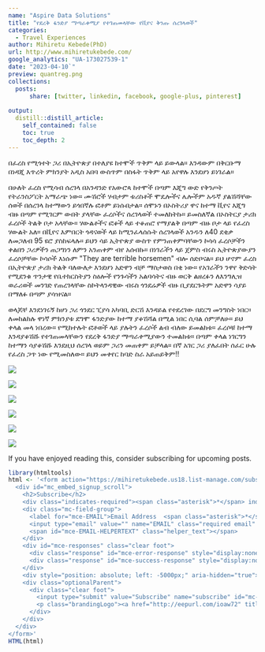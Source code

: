 ---
name: "Aspire Data Solutions"
title: "የደረቅ ፋንድያ ማጣራቀሚያ የተገጠመላቸው የቪየና ቅንጡ ሰረገላወች"
categories: 
  - Travel Experiences
author: Mihiretu Kebede(PhD)
url: http://www.mihiretukebede.com/ 
google_analytics: "UA-173027539-1"
date: "2023-04-10`"
preview: quantreg.png
collections:
  posts:
      share: [twitter, linkedin, facebook, google-plus, pinterest]
      
output:
  distill::distill_article:
    self_contained: false
    toc: true
    toc_depth: 2
---

<head>

```{=html}
<script async src="https://pagead2.googlesyndication.com/pagead/js/adsbygoogle.js?client=ca-pub-4447780400240825" crossorigin="anonymous"></script>
```
</head>

በፈረስ የሚጎተት ጋሪ በኢትዮጵያ በተለያዩ ከተሞች ጥቅም ላይ ይውላል። እንዳውም በቅርቡማ በነዳጂ እጥረት ምክንያት አዲስ አበባ ውስጥም በስፋት ጥቅም ላይ አየዋሉ እንደሆነ ይነገራል።

በሁለት ፈረስ የሚሳብ ሰረገላ በአንዳንድ የአውሮጳ ከተሞች በጣም እጂግ ውድ የቅንጦት የትራንስፖርት አማራጭ ነው። ሙሽሮች ሃብታም ቱሪስቶች ሞዴሎችና ሌሎችም አዱኛ ያልሽሻቸው ሰወች በሰረገላ ከተማውን ይጎበኛሉ ፎቶም ይነሱበታል። ሰሞኑን በኦስትሪያ ዋና ከተማ ቪየና እጂግ ብዙ በጣም የሚገርም ውበት ያላቸው ፈረሶችና ሰረገላወች ተመለከትኩ። ይመስለኛል በኦስትርያ ታሪክ ፈረሶች ትልቅ ቦታ አላቸው። ሃውልቶችና ፎቆች ላይ ተቆጠሮ የማያልቅ በጣም ብዙ ቦታ ላይ የፈረስ ሃውልት አለ። በቪየና እምበርት ጎዳናወች ላይ ከሚንፈላሰሱት ሰረገላወች አንዱን ለ40 ደቂቃ ለመጋለብ 95 ዩሮ ያስከፍላሉ። ይህን ሳይ ኢትዮጵያ ውስጥ የምንጠቀምባቸውን ኮሳሳ ፈረሶቻችን ቀልበን ጋሪዎችን ጠጋግነን ለምን አንጠቀም ብየ አሰብኩ። በነገራችን ላይ ጀምስ ብሩስ ኢትዮጵያውያን ፈረሶቻቸው ኮሳሶች እነሱም \"They are terrible horsemen\" ብሎ ሰድቦናል። ይህ ሆኖም ፈረስ በኢትዮጵያ ታሪክ ትልቅ ባለውለታ እንደሆነ አድዋን ብቻ ማስታወስ በቂ ነው። የአገራችን ንዋየ ቅድሳት የሚደንቁ ጥንታዊ የቤተክርስትያን ስዕሎች የንጉሳችን አልባሳትና ብዙ ወርቅ ልዘረፉን ለእንግሊዝ ወራሪወች መንገድ የጠረገላቸው ስኮትላንዳዊው ብሩስ ጎንደሬዎች ብዙ ቢያደርጉትም አድዋን ሳያይ በማለፉ በጣም ያሳዝናል።

ወላጆቸ እንደነገሩኝ ከሆነ ጋሪ ጎንደር ፒያሳ አካባቢ ድርሽ እንዳይል የተደረገው በደርግ መንግስት ነበር። ለመከልከሉ ዋነኛ ምክንያቱ ደግሞ ፋንድያው ከተማ ያቆሽሻል በሚል ነበር ሲባል ሰምቻለሁ። ይህ ቀላል መላ ነበረው። የሚከተሉት ፎቶወች ላይ ያሉትን ፈረሶች ልብ ብለው ይመልከቱ። ፈረሶቹ ከተማ እንዳያቆሽሹ የተገጠመላቸውን የደረቅ ፋንድያ ማጣራቀሚያውን ተመልከቱ። በጣም ቀላል ነገርግን ከተማን ሳያቆሽሹ እንደዚህ ሰረገላ ወይም ጋሪን መጠቀም ይቻላል። በኛ አገር ጋሪ ያለፈበት ሰፈር ሁሉ የፈረስ ጋጥ ነው የሚመስለው። ይህን መቀየር ከባድ ስራ አይጠይቅም!!

![](Pictures/h8.jpg)

![](Pictures/h6.jpg)

![](Pictures/h9.jpg)

![](Pictures/h7.jpg)

![](Pictures/h3.jpg)

![](Pictures/h10.jpg)

If you have enjoyed reading this, consider subscribing for upcoming posts.

```{r, results='asis', echo=FALSE}
library(htmltools)
html <- '<form action="https://mihiretukebede.us18.list-manage.com/subscribe/post?u=7996931f0da3fa21654a3274b&amp;id=a7cc1788e4&amp;f_id=00252de7f0" method="post" id="mc-embedded-subscribe-form" name="mc-embedded-subscribe-form" class="validate" target="_blank" novalidate>
  <div id="mc_embed_signup_scroll">
    <h2>Subscribe</h2>
    <div class="indicates-required"><span class="asterisk">*</span> indicates required</div>
    <div class="mc-field-group">
      <label for="mce-EMAIL">Email Address  <span class="asterisk">*</span></label>
      <input type="email" value="" name="EMAIL" class="required email" id="mce-EMAIL" required>
      <span id="mce-EMAIL-HELPERTEXT" class="helper_text"></span>
    </div>
    <div id="mce-responses" class="clear foot">
      <div class="response" id="mce-error-response" style="display:none"></div>
      <div class="response" id="mce-success-response" style="display:none"></div>
    </div>  
    <div style="position: absolute; left: -5000px;" aria-hidden="true"><input type="text" name="b_7996931f0da3fa21654a3274b_a7cc1788e4" tabindex="-1" value=""></div>
    <div class="optionalParent">
      <div class="clear foot">
        <input type="submit" value="Subscribe" name="subscribe" id="mc-embedded-subscribe" class="button">
        <p class="brandingLogo"><a href="http://eepurl.com/ioaw72" title="Mailchimp - email marketing made easy and fun"><img src="https://eep.io/mc-cdn-images/template_images/branding_logo_text_dark_dtp.svg"></a></p>
      </div>
    </div>
  </div>
</form>'
HTML(html)
```
